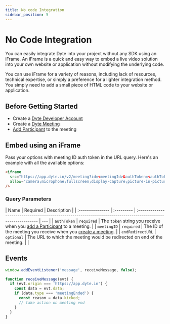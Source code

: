```yaml
---
title: No code Integration
sidebar_position: 5
---
```


# No Code Integration

You can easily integrate Dyte into your project without any SDK using an iFrame. An iFrame is a quick and easy way to embed a live video solution into your own website or application without modifying the underlying code.

You can use iFrame for a variety of reasons, including lack of resources, technical expertise, or simply a preference for a lighter integration method.
You simply need to add a small piece of HTML code to your website or application.

## Before Getting Started

- Create a [Dyte Developer Account](https://dev.dyte.io/)
- Create a
  [Dyte Meeting](/api/?v=v2#/operations/create_meeting)
- [Add Participant](/api/?v=v2#/operations/add_participant)
  to the meeting

## Embed using an iFrame

Pass your options with meeting ID auth token in the URL query. Here's an example with all the available options:

```html
<iframe
  src="https://app.dyte.in/v2/meeting?id=<meetingId>&authToken=<authToken>&showSetupScreen=true&disableVideoBackground=true&orgId=<orgId>"
  allow="camera;microphone;fullscreen;display-capture;picture-in-picture;clipboard-write;"
/>
```

### Query Parameters

| Name             | Required   | Description                                                                                                  |
| :--------------- | :--------- | :----------------------------------------------------------------------------------------------------------- | --- |
| `authToken`      | `required` | The `token` string you receive when you [add a Participant](/api/#/operations/add_participant) to a meeting. |
| `meetingID`      | `required` | The ID of the meeting you receive when you [create a meeting](/api/?v=v2#/operations/create_meeting).        |
| `endRedirectURL` | `optional` | The URL to which the meeting would be redirected on end of the meeting.                                      |     |

## Events

```js
window.addEventListener('message', receiveMessage, false);

function receiveMessage(evt) {
  if (evt.origin === 'https://app.dyte.in') {
    const data = evt.data;
    if (data.type === 'meetingEnded') {
      const reason = data.kicked;
      // take action on meeting end
    }
  }
}
```

<head>
  <title>No code Integration Guide</title>
  <meta name="description" content="Learn how to embed Dyte's features into your application. Follow our guide for seamless integration and embedding of Dyte capabilities."/>
</head>
